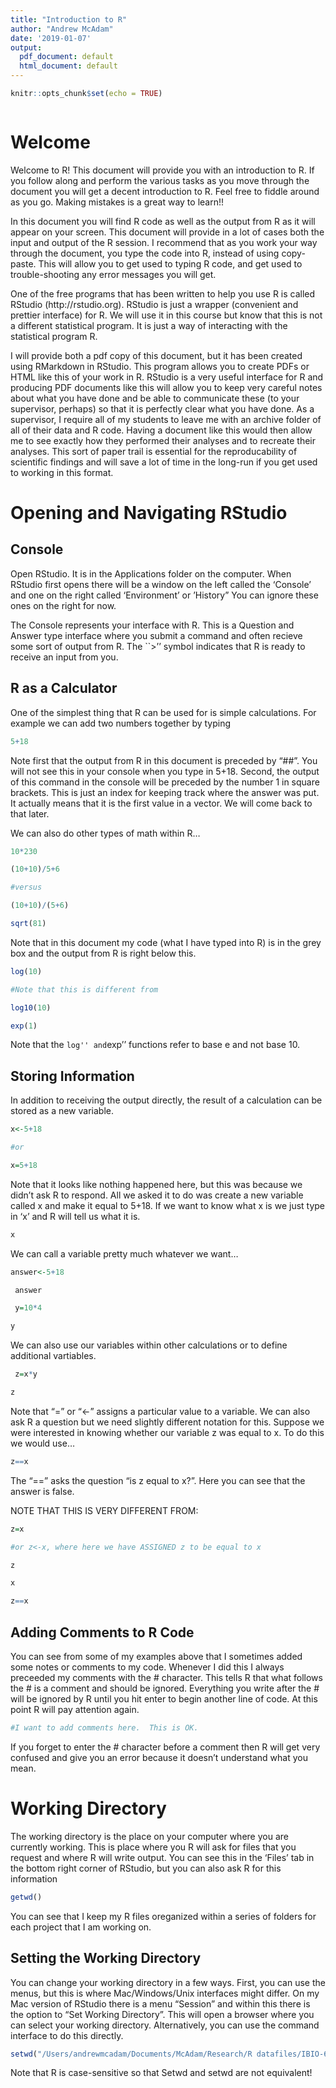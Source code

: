 ```yaml
---
title: "Introduction to R"
author: "Andrew McAdam"
date: '2019-01-07'
output:
  pdf_document: default
  html_document: default
---
```


```r
knitr::opts_chunk$set(echo = TRUE)
```

\tableofcontents  
```r

```

# Welcome
Welcome to R!  This document will provide you with an introduction to R.  If you follow along and perform the various tasks as you move through the document you will get a decent introduction to R.  Feel free to fiddle around as you go.  Making mistakes is a great way to learn!!  

In this document you will find R code as well as the output from R as it will appear on your screen. This
document will provide in a lot of cases both the input and output of the R session. I recommend that as you work your way through the document, you type the code into R, instead of using copy-paste. This will allow you to get used to typing R code, and get used to trouble-shooting any error messages you will get.


One of the free programs that has been written to help you use R is called RStudio (http://rstudio.org).  RStudio is just a wrapper (convenient and prettier interface) for R.  We will use it in this course but know that this is not a different statistical program.  It is just a way of interacting with the statistical program R.

I will provide both a pdf copy of this document, but it has been created using RMarkdown in RStudio.  This program allows you to create PDFs or HTML like this of your work in R.  RStudio is a very useful interface for R and producing PDF documents like this will allow you to keep very careful notes about what you have done and be able to communicate these (to your supervisor, perhaps) so that it is perfectly clear what you have done.  As a supervisor, I require all of my students to leave me with an archive folder of all of their data and R code.  Having a document like this would then allow me to see exactly how they performed their analyses and to recreate their analyses.  This sort of paper trail is essential for the reproducability of scientific findings and will save a lot of time in the long-run if you get used to working in this format. 

# Opening and Navigating RStudio
## Console
Open RStudio.  It is in the Applications folder on the computer.  When RStudio first opens there will be a window on the left called the 'Console' and one on the right called 'Environment' or 'History"  You can ignore these ones on the right for now.

The Console represents your interface with R.  This is a Question and Answer type interface where you submit a command and often recieve some sort of output from R.  The ``>'' symbol indicates that R is ready to receive an input from you. 

## R as a Calculator
One of the simplest thing that R can be used for is simple calculations.  For example we can add two numbers together by typing 

```r
5+18
```
Note first that the output from R in this document is preceded by "##".  You will not see this in your console when you type in 5+18.
Second, the output of this command in the console will be preceded by the number 1 in square brackets. This is just an index for keeping track where the answer was put.  It actually means that it is the first value in a vector.  We will come back to that later.

We can also do other types of math within R...
```r
10*230

(10+10)/5+6

#versus

(10+10)/(5+6)

sqrt(81)

```
Note that in this document my code (what I have typed into R) is in the grey box and the output from R is right below this.

```r
log(10)

#Note that this is different from

log10(10)

exp(1)
```
Note that the ``log'' and ``exp'' functions refer to base e and not base 10.


## Storing Information
In addition to receiving the output directly, the result of a calculation can be stored as a new variable.

```r
x<-5+18

#or

x=5+18
```
Note that it looks like nothing happened here, but this was because we didn't ask R to respond.  All we asked it to do was create a new variable called x and make it equal to 5+18.  If we want to know what x is we just type in 'x' and R will tell us what it is.
```r
x
```
 
We can call a variable pretty much whatever we want...
```r
answer<-5+18

 answer

 y=10*4

y
```
We can also use our variables within other calculations or to define additional vartiables.
```r
 z=x*y

z
```
Note that "=" or "<-" assigns a particular value to a variable.  We can also ask R a question but we need slightly different notation for this.
Suppose we were interested in knowing whether our variable z was equal to x.  To do this we would use...
```r
z==x
```
The "==" asks the question "is z equal to x?". Here you can see that the answer is false.

NOTE THAT THIS IS VERY DIFFERENT FROM:
```r
z=x

#or z<-x, where here we have ASSIGNED z to be equal to x

z

x

z==x
```

## Adding Comments to R Code
You can see from some of my examples above that I sometimes added some notes or comments to my code.  Whenever I did this I always preceeded my comments with the # character.  This tells R that what follows the # is a comment and should be ignored.  Everything you write after the # will be ignored by R until you hit enter to begin another line of code.  At this point R will pay attention again.  
```r
#I want to add comments here.  This is OK.
```
If you forget to enter the # character before a comment then R will get very confused and give you an error because it doesn't understand what you mean.

# Working Directory
The working directory is the place on your computer where you are currently working. This is place where you R will ask for files that you request and where R will write output. You can see this in the 'Files' tab in the bottom right corner of RStudio, but you can also ask R for this information
```r
getwd()
```

You can see that I keep my R files oreganized within a series of folders for each project that I am working on.

## Setting the Working Directory
You can change your working directory in a few ways.  First, you can use the menus, but this is where Mac/Windows/Unix interfaces might differ.  On my Mac version of RStudio there is a menu "Session" and within this there is the option to "Set Working Directory".  This will open a browser where you can select your working directory.  Alternatively, you can use the command interface to do this directly. 

```r
setwd("/Users/andrewmcadam/Documents/McAdam/Research/R datafiles/IBIO-6000")
```
Note that R is case-sensitive so that Setwd and setwd are not equivalent!

